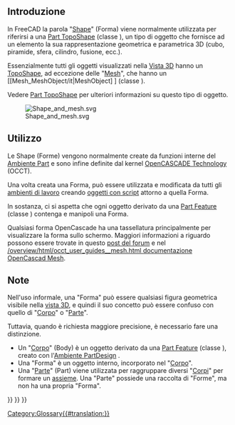 <languages/>

<span id="Introduction"></span>
== Introduzione ==

In FreeCAD la parola "[[Shape/it|Shape]]" (Forma) viene normalmente utilizzata per riferirsi a una [[Part_TopoShape/it|Part TopoShape]] (classe {{incode|Part::TopoShape}}), un tipo di oggetto che fornisce ad un elemento la sua rappresentazione geometrica e parametrica 3D (cubo, piramide, sfera, cilindro, fusione, ecc.).

Essenzialmente tutti gli oggetti visualizzati nella [[3D view/it|Vista 3D]] hanno un [[Part_TopoShape/it|TopoShape]], ad eccezione delle "[[Mesh/it|Mesh]]", che hanno un [[Mesh_MeshObject/it|MeshObject] ] (classe {{incode|Mesh::MeshObject}}).

Vedere [[Part_TopoShape/it|Part TopoShape]] per ulteriori informazioni su questo tipo di oggetto.

[[File:Shape_and_mesh.svg]]

{{Caption|Sinistra: [[Shape/it|forma]] parametrica definita dalle proprietà. A destra: [[Mesh/it|mesh]], definita da vertici e superfici triangolari.}}

<span id="Usage"></span>
==Utilizzo==

Le Shape (Forme) vengono normalmente create da funzioni interne del [[Part_Workbench/it|Ambiente Part]] e sono infine definite dal kernel [[OpenCASCADE/it|OpenCASCADE Technology]] (OCCT).

Una volta creata una Forma, può essere utilizzata e modificata da tutti gli [[Workbenches/it|ambienti di lavoro]] creando [[scripted_objects/it|oggetti con script]] attorno a quella Forma.

In sostanza, ci si aspetta che ogni oggetto derivato da una [[Part_Feature/it|Part Feature]] (classe {{incode|Part::Feature}}) contenga e manipoli una Forma.

Qualsiasi forma OpenCascade ha una tassellatura principalmente per visualizzare la forma sullo schermo. Maggiori informazioni a riguardo possono essere trovate in questo [https://forum.freecad.org/viewtopic.php?t=77521&start=10#p674947 post del forum] e nel [https://dev.opencascade.org/doc /overview/html/occt_user_guides__mesh.html documentazione OpenCascad Mesh].

<span id="Notes"></span>
== Note ==

Nell'uso informale, una "Forma" può essere qualsiasi figura geometrica visibile nella [[3D view/it|vista 3D]], e quindi il suo concetto può essere confuso con quello di "[[Body/it|Corpo]]" o "[[Part/it|Parte]]".

Tuttavia, quando è richiesta maggiore precisione, è necessario fare una distinzione.
* Un "[[Body/it|Corpo]]" (Body)  è un oggetto derivato da una [[Part_Feature/it|Part Feature]] (classe {{incode|Part::Feature}}), creato con l'[[PartDesign_Workbench/it|Ambiente PartDesign]] .
* Una "Forma" è un oggetto interno, incorporato nel "[[Body/it|Corpo]]".
* Una "[[Part/it|Parte]]" (Part) viene utilizzata per raggruppare diversi "[[Body/it|Corpi]]" per formare un [[assembly/it|assieme]]. Una "Parte" possiede una raccolta di "Forme", ma non ha una propria "Forma".


{{Part Tools navi{{#translation:}}}}
{{Document objects navi{{#translation:}}}}
{{Userdocnavi{{#translation:}}}}
[[Category:Glossary{{#translation:}}]]